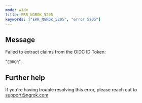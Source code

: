 ```yaml
---
mode: wide
title: ERR_NGROK_5205
keywords: ["ERR_NGROK_5205", "error 5205"]
---
```


## Message

Failed to extract claims from the OIDC ID Token:

"`ERROR`".

## Further help

If you're having trouble resolving this error, please reach out to [support@ngrok.com](mailto:support@ngrok.com?subject=Help%20with%20ERR_NGROK_5205)
